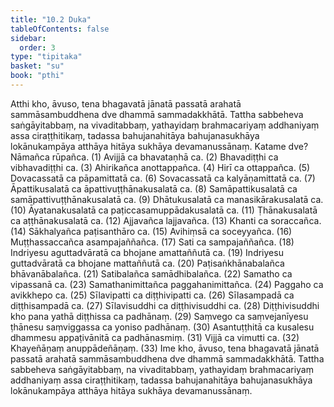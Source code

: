 ```yaml
---
title: "10.2 Duka"
tableOfContents: false
sidebar:
  order: 3
type: "tipitaka"
basket: "su"
book: "pthi"
---
```



<DynamicBreadcrumb />

<Division number="304" book="pthi">

<Paragraph number="783" book="pthi">
Atthi kho, āvuso, tena bhagavatā jānatā passatā arahatā sammāsambuddhena dve dhammā sammadakkhātā. Tattha sabbeheva saṅgāyitabbaṃ, na vivaditabbaṃ, yathayidaṃ brahmacariyaṃ addhaniyaṃ assa ciraṭṭhitikaṃ, tadassa bahujanahitāya bahujanasukhāya lokānukampāya atthāya hitāya sukhāya devamanussānaṃ. Katame dve?
</Paragraph>

<Paragraph number="784" book="pthi">
Nāmañca rūpañca. (1)
</Paragraph>

<Paragraph number="785" book="pthi">
Avijjā ca bhavataṇhā ca. (2)
</Paragraph>

<Paragraph number="786" book="pthi">
Bhavadiṭṭhi ca vibhavadiṭṭhi ca. (3)
</Paragraph>

<Paragraph number="787" book="pthi">
Ahirikañca anottappañca. (4)
</Paragraph>

<Paragraph number="788" book="pthi">
Hirī ca ottappañca. (5)
</Paragraph>

<Paragraph number="789" book="pthi">
Dovacassatā ca pāpamittatā ca. (6)
</Paragraph>

<Paragraph number="790" book="pthi">
Sovacassatā ca kalyāṇamittatā ca. (7)
</Paragraph>

<Paragraph number="791" book="pthi">
Āpattikusalatā ca āpattivuṭṭhānakusalatā ca. (8)
</Paragraph>

<Paragraph number="792" book="pthi">
Samāpattikusalatā ca samāpattivuṭṭhānakusalatā ca. (9)
</Paragraph>

<Paragraph number="793" book="pthi">
Dhātukusalatā ca manasikārakusalatā ca. (10)
</Paragraph>

<Paragraph number="794" book="pthi">
Āyatanakusalatā ca paṭiccasamuppādakusalatā ca. (11)
</Paragraph>

<Paragraph number="795" book="pthi">
Ṭhānakusalatā ca aṭṭhānakusalatā ca. (12)
</Paragraph>

<Paragraph number="796" book="pthi">
Ajjavañca lajjavañca. (13)
</Paragraph>

<Paragraph number="797" book="pthi">
Khanti ca soraccañca. (14)
</Paragraph>

<Paragraph number="798" book="pthi">
Sākhalyañca paṭisanthāro ca. (15)
</Paragraph>

<Paragraph number="799" book="pthi">
Avihiṃsā ca soceyyañca. (16)
</Paragraph>

<Paragraph number="800" book="pthi">
Muṭṭhassaccañca asampajaññañca. (17)
</Paragraph>

<Paragraph number="801" book="pthi">
Sati ca sampajaññañca. (18)
</Paragraph>

<Paragraph number="802" book="pthi">
Indriyesu aguttadvāratā ca bhojane amattaññutā ca. (19)
</Paragraph>

<Paragraph number="803" book="pthi">
Indriyesu guttadvāratā ca bhojane mattaññutā ca. (20)
</Paragraph>

<Paragraph number="804" book="pthi">
Paṭisaṅkhānabalañca bhāvanābalañca. (21)
</Paragraph>

<Paragraph number="805" book="pthi">
Satibalañca samādhibalañca. (22)
</Paragraph>

<Paragraph number="806" book="pthi">
Samatho ca vipassanā ca. (23)
</Paragraph>

<Paragraph number="807" book="pthi">
Samathanimittañca paggahanimittañca. (24)
</Paragraph>

<Paragraph number="808" book="pthi">
Paggaho ca avikkhepo ca. (25)
</Paragraph>

<Paragraph number="809" book="pthi">
Sīlavipatti ca diṭṭhivipatti ca. (26)
</Paragraph>

<Paragraph number="810" book="pthi">
Sīlasampadā ca diṭṭhisampadā ca. (27)
</Paragraph>

<Paragraph number="811" book="pthi">
Sīlavisuddhi ca diṭṭhivisuddhi ca. (28)
</Paragraph>

<Paragraph number="812" book="pthi">
Diṭṭhivisuddhi kho pana yathā diṭṭhissa ca padhānaṃ. (29)
</Paragraph>

<Paragraph number="813" book="pthi">
Saṃvego ca saṃvejanīyesu ṭhānesu saṃviggassa ca yoniso padhānaṃ. (30)
</Paragraph>

<Paragraph number="814" book="pthi">
Asantuṭṭhitā ca kusalesu dhammesu appaṭivānitā ca padhānasmiṃ. (31)
</Paragraph>

<Paragraph number="815" book="pthi">
Vijjā ca vimutti ca. (32)
</Paragraph>

<Paragraph number="816" book="pthi">
Khayeñāṇaṃ anuppādeñāṇaṃ. (33)
</Paragraph>

<Paragraph number="817" book="pthi">
Ime kho, āvuso, tena bhagavatā jānatā passatā arahatā sammāsambuddhena dve dhammā sammadakkhātā. Tattha sabbeheva saṅgāyitabbaṃ, na vivaditabbaṃ, yathayidaṃ brahmacariyaṃ addhaniyaṃ assa ciraṭṭhitikaṃ, tadassa bahujanahitāya bahujanasukhāya lokānukampāya atthāya hitāya sukhāya devamanussānaṃ.
</Paragraph>
</Division>